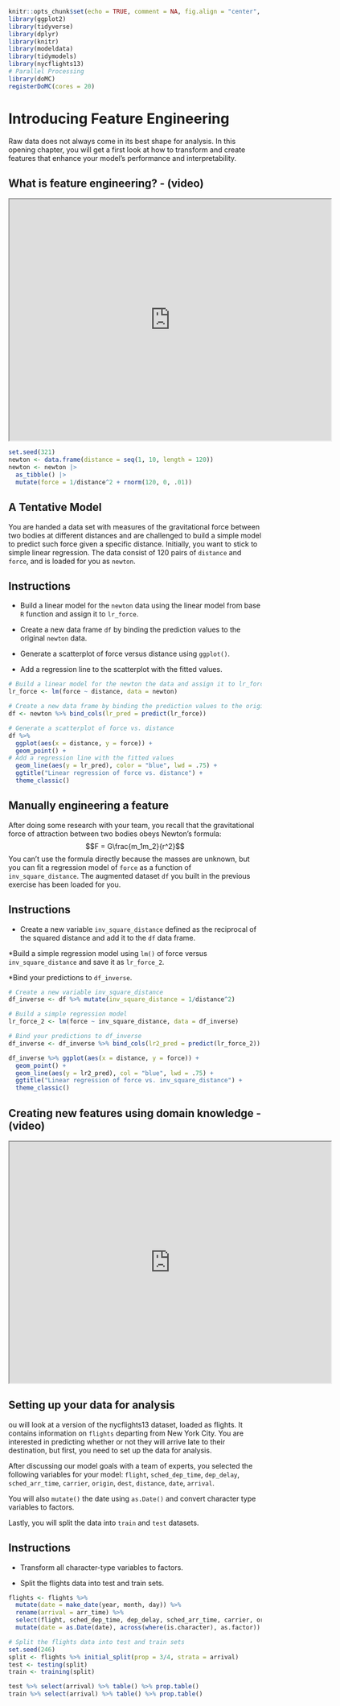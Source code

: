 ```r
knitr::opts_chunk$set(echo = TRUE, comment = NA, fig.align = "center", fig.width = 4, fig.height = 4, message = FALSE, warning = FALSE)
library(ggplot2)
library(tidyverse)
library(dplyr)
library(knitr)
library(modeldata)
library(tidymodels)
library(nycflights13)
# Parallel Processing
library(doMC)
registerDoMC(cores = 20)
```

# Introducing Feature Engineering

Raw data does not always come in its best shape for analysis. In this opening chapter, you will get a first look at how to transform and create features that enhance your model's performance and interpretability.

## What is feature engineering? - (video) {-}
<iframe src="https://drive.google.com/file/d/1MD0ZIfoAfKTWmtE9NHjuou-rU8z-kkV9/preview" width="640" height="480" allow="autoplay"></iframe>

```r
set.seed(321)
newton <- data.frame(distance = seq(1, 10, length = 120))
newton <- newton |>
  as_tibble() |>
  mutate(force = 1/distance^2 + rnorm(120, 0, .01))
```

## A Tentative Model

You are handed a data set with measures of the gravitational force between two bodies at different distances and are challenged to build a simple model to predict such force given a specific distance. Initially, you want to stick to simple linear regression. The data consist of 120 pairs of `distance` and `force`, and is loaded for you as `newton`.

## Instructions {-}

* Build a linear model for the `newton` data using the linear model from base `R` function and assign it to `lr_force`.

* Create a new data frame `df` by binding the prediction values to the original `newton` data.

* Generate a scatterplot of force versus distance using `ggplot()`.

* Add a regression line to the scatterplot with the fitted values.

```r
# Build a linear model for the newton the data and assign it to lr_force
lr_force <- lm(force ~ distance, data = newton)

# Create a new data frame by binding the prediction values to the original data
df <- newton %>% bind_cols(lr_pred = predict(lr_force))

# Generate a scatterplot of force vs. distance
df %>%
  ggplot(aes(x = distance, y = force)) +
  geom_point() +
# Add a regression line with the fitted values
  geom_line(aes(y = lr_pred), color = "blue", lwd = .75) +
  ggtitle("Linear regression of force vs. distance") +
  theme_classic()

```

## Manually engineering a feature

After doing some research with your team, you recall that the gravitational force of attraction between two bodies obeys Newton's formula:
$$F = G\frac{m_1m_2}{r^2}$$
You can't use the formula directly because the masses are unknown, but you can fit a regression model of `force` as a function of `inv_square_distance`. The augmented dataset `df` you built in the previous exercise has been loaded for you.

## Instructions {-}

* Create a new variable `inv_square_distance` defined as the reciprocal of the squared distance and add it to the `df` data frame.

*Build a simple regression model using `lm()` of force versus `inv_square_distance` and save it as `lr_force_2`.

*Bind your predictions to `df_inverse`.

```r
# Create a new variable inv_square_distance
df_inverse <- df %>% mutate(inv_square_distance = 1/distance^2)

# Build a simple regression model
lr_force_2 <- lm(force ~ inv_square_distance, data = df_inverse)

# Bind your predictions to df_inverse
df_inverse <- df_inverse %>% bind_cols(lr2_pred = predict(lr_force_2))

df_inverse %>% ggplot(aes(x = distance, y = force)) +
  geom_point() +
  geom_line(aes(y = lr2_pred), col = "blue", lwd = .75) +
  ggtitle("Linear regression of force vs. inv_square_distance") +
  theme_classic()
```

## Creating new features using domain knowledge - (video) {-}

<iframe src="https://drive.google.com/file/d/1IiSGekFTQfMhENySqyBvdvVXtu3cuTSl/preview" width="640" height="480" allow="autoplay"></iframe>

## Setting up your data for analysis

ou will look at a version of the nycflights13 dataset, loaded as flights. It contains information on `flights` departing from New York City. You are interested in predicting whether or not they will arrive late to their destination, but first, you need to set up the data for analysis.

After discussing our model goals with a team of experts, you selected the following variables for your model: `flight`, `sched_dep_time`, `dep_delay`, `sched_arr_time`, `carrier`, `origin`, `dest`, `distance`, `date`, `arrival`.

You will also `mutate()` the date using `as.Date()` and convert character type variables to factors.

Lastly, you will split the data into `train` and `test` datasets.

## Instructions {-}

* Transform all character-type variables to factors.

* Split the flights data into test and train sets.


```r
flights <- flights %>%
  mutate(date = make_date(year, month, day)) %>%
  rename(arrival = arr_time) %>%
  select(flight, sched_dep_time, dep_delay, sched_arr_time, carrier, origin, dest, distance, date, arrival) %>%
  mutate(date = as.Date(date), across(where(is.character), as.factor))
```

```r
# Split the flights data into test and train sets
set.seed(246)
split <- flights %>% initial_split(prop = 3/4, strata = arrival)
test <- testing(split)
train <- training(split)

test %>% select(arrival) %>% table() %>% prop.table()
train %>% select(arrival) %>% table() %>% prop.table()
```





























